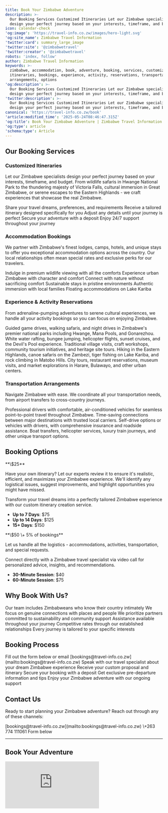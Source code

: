 ```yaml
---
title: Book Your Zimbabwe Adventure
description: >-
  Our Booking Services Customized Itineraries Let our Zimbabwe specialists
  design your perfect journey based on your interests, timeframe, and budget.
icon: calendar-check
'og:image': 'https://travel-info.co.zw/images/hero-light.svg'
'og:site_name': Zimbabwe Travel Information
'twitter:card': summary_large_image
'twitter:site': '@zimbabwetravel'
'twitter:creator': '@zimbabwetravel'
robots: 'index, follow'
author: Zimbabwe Travel Information
keywords: >-
  zimbabwe, accommodation, book, adventure, booking, services, customized,
  itineraries, bookings, experience, activity, reservations, transportation,
  arrangements, options
'og:description': >-
  Our Booking Services Customized Itineraries Let our Zimbabwe specialists
  design your perfect journey based on your interests, timeframe, and budget.
'twitter:description': >-
  Our Booking Services Customized Itineraries Let our Zimbabwe specialists
  design your perfect journey based on your interests, timeframe, and budget.
canonical: 'https://travel-info.co.zw/book'
'article:modified_time': '2025-05-24T08:46:47.315Z'
'og:title': Book Your Zimbabwe Adventure | Zimbabwe Travel Information
'og:type': article
'schema:type': Article
---
```


## Our Booking Services

### Customized Itineraries

Let our Zimbabwe specialists design your perfect journey based on your interests, timeframe, and budget. From wildlife safaris in Hwange National Park to the thundering majesty of Victoria Falls, cultural immersion in Great Zimbabwe, or serene escapes to the Eastern Highlands - we craft experiences that showcase the real Zimbabwe.

<Steps>
  <Step title="Initial Consultation">
    Share your travel dreams, preferences, and requirements
  </Step>
  <Step title="Custom Proposal">
    Receive a tailored itinerary designed specifically for you
  </Step>
  <Step title="Refinement">
    Adjust any details until your journey is perfect
  </Step>
  <Step title="Confirmation">
    Secure your adventure with a deposit
  </Step>
  <Step title="Travel with Confidence">
    Enjoy 24/7 support throughout your journey
  </Step>
</Steps>

### Accommodation Bookings

We partner with Zimbabwe's finest lodges, camps, hotels, and unique stays to offer you exceptional accommodation options across the country. Our local relationships often mean special rates and exclusive perks for our travelers.

<CardGroup cols={2}>
  <Card title="Luxury Safari Lodges" icon="hotel">
    Indulge in premium wildlife viewing with all the comforts
  </Card>
  <Card title="Boutique City Hotels" icon="building">
    Experience urban Zimbabwe with character and comfort
  </Card>
  <Card title="Tented Camps" icon="campground">
    Connect with nature without sacrificing comfort
  </Card>
  <Card title="Eco-Retreats" icon="leaf">
    Sustainable stays in pristine environments
  </Card>
  <Card title="Cultural Homestays" icon="house-user">
    Authentic immersion with local families
  </Card>
  <Card title="Houseboats" icon="ship">
    Floating accommodations on Lake Kariba
  </Card>
</CardGroup>

### Experience & Activity Reservations

From adrenaline-pumping adventures to serene cultural experiences, we handle all your activity bookings so you can focus on enjoying Zimbabwe.

<Accordion>
  <AccordionItem title="Wildlife Safaris">
  Guided game drives, walking safaris, and night drives in Zimbabwe's premier national parks including Hwange, Mana Pools, and Gonarezhou.
  </AccordionItem>

  <AccordionItem title="Victoria Falls Activities">
  White water rafting, bungee jumping, helicopter flights, sunset cruises, and the Devil's Pool experience.
  </AccordionItem>

  <AccordionItem title="Cultural Experiences">
  Traditional village visits, craft workshops, community tourism initiatives, and heritage site tours.
  </AccordionItem>

  <AccordionItem title="Adventure Activities">
  Hiking in the Eastern Highlands, canoe safaris on the Zambezi, tiger fishing on Lake Kariba, and rock climbing in Matobo Hills.
  </AccordionItem>

  <AccordionItem title="Urban Experiences">
  City tours, restaurant reservations, museum visits, and market explorations in Harare, Bulawayo, and other urban centers.
  </AccordionItem>
</Accordion>

### Transportation Arrangements

Navigate Zimbabwe with ease. We coordinate all your transportation needs, from airport transfers to cross-country journeys.

<Tabs>
  <Tab title="Private Transfers">
    Professional drivers with comfortable, air-conditioned vehicles for seamless point-to-point travel throughout Zimbabwe.
  </Tab>
  <Tab title="Domestic Flights">
    Time-saving connections between major destinations with trusted local carriers.
  </Tab>
  <Tab title="Car Rentals">
    Self-drive options or vehicles with drivers, with comprehensive insurance and roadside assistance.
  </Tab>
  <Tab title="Specialty Transport">
    Boat transfers, helicopter services, luxury train journeys, and other unique transport options.
  </Tab>
</Tabs>

## Booking Options

<Card title="Self-Planned Travel with Expert Review" icon="magnifying-glass" color="#4CAF50">
  **\$25**

  Have your own itinerary? Let our experts review it to ensure it's realistic, efficient, and maximizes your Zimbabwe experience. We'll identify any logistical issues, suggest improvements, and highlight opportunities you might have missed.
</Card>

<Card title="Custom Itinerary Creation" icon="map" color="#2196F3">
  Transform your travel dreams into a perfectly tailored Zimbabwe experience with our custom itinerary creation service.

  - **Up to 7 Days**: \$75
  - **Up to 14 Days**: \$125
  - **15\+ Days**: \$150
</Card>

<Card title="Full Service Booking Assistance" icon="concierge-bell" color="#9C27B0">
  **\$50 \+ 5% of bookings**

  Let us handle all the logistics - accommodations, activities, transportation, and special requests.
</Card>

<Card title="Virtual Guide Consultation" icon="video" color="#FF9800">
  Connect directly with a Zimbabwe travel specialist via video call for personalized advice, insights, and recommendations.

  - **30-Minute Session**: \$40
  - **60-Minute Session**: \$75
</Card>

## Why Book With Us?

<CardGroup cols={2}>
  <Card title="Local Expertise" icon="map-location-dot">
    Our team includes Zimbabweans who know their country intimately
  </Card>
  <Card title="Authentic Experiences" icon="face-smile">
    We focus on genuine connections with places and people
  </Card>
  <Card title="Responsible Travel" icon="leaf">
    We prioritize partners committed to sustainability and community support
  </Card>
  <Card title="24/7 Support" icon="headset">
    Assistance available throughout your journey
  </Card>
  <Card title="Value" icon="sack-dollar">
    Competitive rates through our established relationships
  </Card>
  <Card title="Personalization" icon="wand-magic-sparkles">
    Every journey is tailored to your specific interests
  </Card>
</CardGroup>

## Booking Process

<Steps>
  <Step title="Inquire">
    Fill out the form below or email [bookings@travel-info.co.zw](mailto:bookings@travel-info.co.zw)
  </Step>
  <Step title="Consult">
    Speak with our travel specialist about your dream Zimbabwe experience
  </Step>
  <Step title="Review">
    Receive your custom proposal and itinerary
  </Step>
  <Step title="Confirm">
    Secure your booking with a deposit
  </Step>
  <Step title="Prepare">
    Get exclusive pre-departure information and tips
  </Step>
  <Step title="Travel">
    Enjoy your Zimbabwe adventure with our ongoing support
  </Step>
</Steps>

## Contact Us

Ready to start planning your Zimbabwe adventure? Reach out through any of these channels:

<CardGroup cols={3}>
  <Card title="Email" icon="envelope">
    [bookings@travel-info.co.zw](mailto:bookings@travel-info.co.zw)
  </Card>
  <Card title="WhatsApp" icon="whatsapp">
    \+263 774 111061
  </Card>
  <Card title="Online" icon="globe">
    Form below
  </Card>
</CardGroup>

---

## Book Your Adventure

<Card>
  <div style={{minWidth: "100%", maxWidth: "100%", border: "none"}}>
    <iframe
      id="JotFormIFrame-251418593486063"
      title="Booking Request Form"
      onload="window.parent.scrollTo(0,0)"
      allowtransparency="true"
      allow="geolocation; microphone; camera; fullscreen; payment"
      src="https://form.jotform.com/251418593486063"
      frameborder="0"
      style={{minWidth: "100%", maxWidth: "100%", height: "100%", minHeight: "800px", border: "none"}}
      scrolling="no"
    />
  </div>
</Card>

<script src='https://cdn.jotfor.ms/s/umd/latest/for-form-embed-handler.js'></script>
<script>{`window.jotformEmbedHandler("iframe[id='JotFormIFrame-251418593486063']", "https://form.jotform.com/")`}</script>

---

## Our Community Guidelines

At Zimbabwe Travel Information, we believe in authentic, respectful, and sustainable travel. When booking with us, we invite you to embrace our community values:

<Card title="Share with Respect and Authenticity" icon="comments">
  We appreciate honest feedback about your experiences while respecting Zimbabwe's diverse cultures and communities.
</Card>

<Card title="Prioritize Safety and Sustainability" icon="shield-heart">
  We partner with businesses committed to responsible practices that benefit local communities and protect Zimbabwe's natural heritage.
</Card>

<Card title="Build Community Through Generosity" icon="handshake">
  The spirit of Ubuntu ("I am because we are") guides our approach to travel in Zimbabwe.
</Card>

[Learn more about our Community Guidelines](/community-guidelines)
